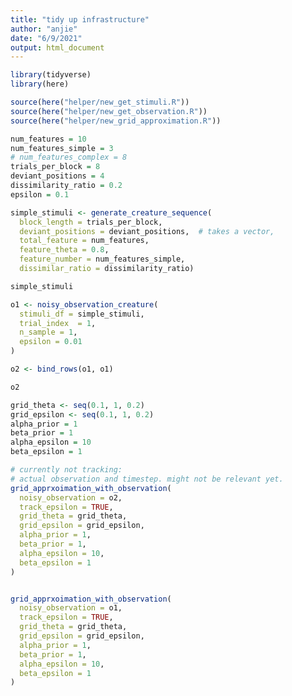 ```yaml
---
title: "tidy up infrastructure"
author: "anjie"
date: "6/9/2021"
output: html_document
---
```

```r
library(tidyverse)
library(here)

```

```r
source(here("helper/new_get_stimuli.R"))
source(here("helper/new_get_observation.R"))
source(here("helper/new_grid_approximation.R"))
```

```r
num_features = 10
num_features_simple = 3
# num_features_complex = 8
trials_per_block = 8
deviant_positions = 4
dissimilarity_ratio = 0.2
epsilon = 0.1

```

```r
simple_stimuli <- generate_creature_sequence(
  block_length = trials_per_block, 
  deviant_positions = deviant_positions,  # takes a vector, 
  total_feature = num_features, 
  feature_theta = 0.8, 
  feature_number = num_features_simple, 
  dissimilar_ratio = dissimilarity_ratio)

simple_stimuli
```

```r
o1 <- noisy_observation_creature(
  stimuli_df = simple_stimuli,
  trial_index  = 1, 
  n_sample = 1, 
  epsilon = 0.01
)

o2 <- bind_rows(o1, o1)

o2
```

```r
grid_theta <- seq(0.1, 1, 0.2)
grid_epsilon <- seq(0.1, 1, 0.2)
alpha_prior = 1
beta_prior = 1
alpha_epsilon = 10 
beta_epsilon = 1

# currently not tracking: 
# actual observation and timestep. might not be relevant yet. 
grid_apprxoimation_with_observation(
  noisy_observation = o2, 
  track_epsilon = TRUE, 
  grid_theta = grid_theta, 
  grid_epsilon = grid_epsilon, 
  alpha_prior = 1, 
  beta_prior = 1,
  alpha_epsilon = 10, 
  beta_epsilon = 1
)


grid_apprxoimation_with_observation(
  noisy_observation = o1, 
  track_epsilon = TRUE, 
  grid_theta = grid_theta, 
  grid_epsilon = grid_epsilon, 
  alpha_prior = 1, 
  beta_prior = 1,
  alpha_epsilon = 10, 
  beta_epsilon = 1
)
```

